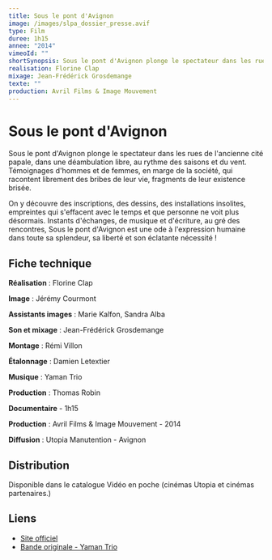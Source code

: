 ```yaml
---
title: Sous le pont d'Avignon
image: /images/slpa_dossier_presse.avif
type: Film
duree: 1h15
annee: "2014"
vimeoId: ""
shortSynopsis: Sous le pont d'Avignon plonge le spectateur dans les rues de l'ancienne cité papale, dans une déambulation libre, au rythme des saisons et du vent. Témoignages d'hommes et de femmes, en marge de la société, qui racontent librement des bribes de leur vie, fragments de leur existence brisée.
realisation: Florine Clap
mixage: Jean-Frédérick Grosdemange
texte: ""
production: Avril Films & Image Mouvement
---
```


# Sous le pont d'Avignon

Sous le pont d'Avignon plonge le spectateur dans les rues de l'ancienne cité papale, dans une déambulation libre, au rythme des saisons et du vent. Témoignages d'hommes et de femmes, en marge de la société, qui racontent librement des bribes de leur vie, fragments de leur existence brisée.

On y découvre des inscriptions, des dessins, des installations insolites, empreintes qui s'effacent avec le temps et que personne ne voit plus désormais. Instants d'échanges, de musique et d'écriture, au gré des rencontres, Sous le pont d'Avignon est une ode à l'expression humaine dans toute sa splendeur, sa liberté et son éclatante nécessité !

## Fiche technique

**Réalisation** : Florine Clap

**Image** : Jérémy Courmont

**Assistants images** : Marie Kalfon, Sandra Alba

**Son et mixage** : Jean-Frédérick Grosdemange

**Montage** : Rémi Villon

**Étalonnage** : Damien Letextier

**Musique** : Yaman Trio

**Production** : Thomas Robin

**Documentaire** - 1h15

**Production** : Avril Films & Image Mouvement - 2014

**Diffusion** : Utopia Manutention - Avignon

## Distribution

Disponible dans le catalogue Vidéo en poche (cinémas Utopia et cinémas partenaires.)

## Liens

- [Site officiel](http://www.souslepontdavignon.com)
- [Bande originale - Yaman Trio](https://soundcloud.com/sous-le-pont-yaman)
